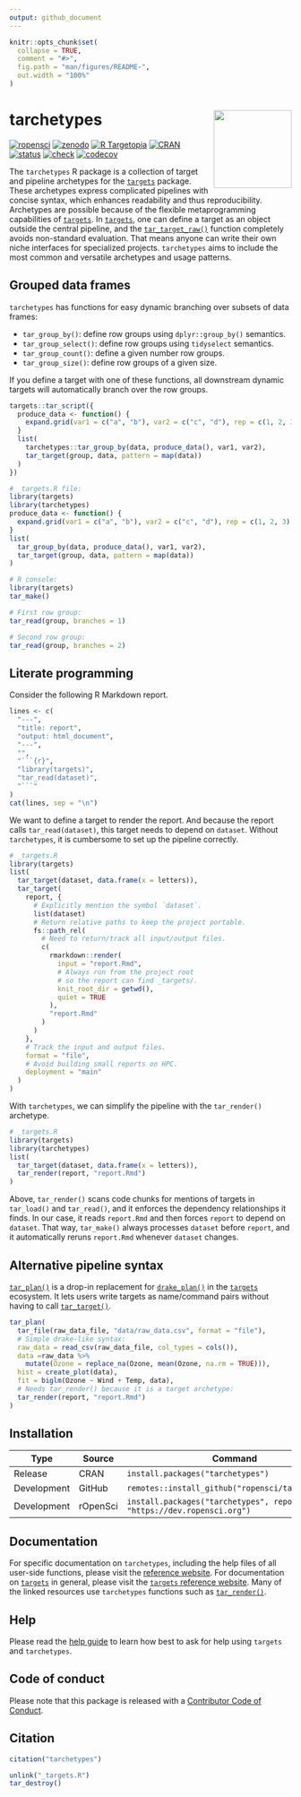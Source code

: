 ```yaml
---
output: github_document
---
```


```r
knitr::opts_chunk$set(
  collapse = TRUE,
  comment = "#>",
  fig.path = "man/figures/README-",
  out.width = "100%"
)
```

# tarchetypes <img src='man/figures/logo.png' align="right" height="139"/>

[![ropensci](https://badges.ropensci.org/401_status.svg)](https://github.com/ropensci/software-review/issues/401)
[![zenodo](https://zenodo.org/badge/282774543.svg)](https://zenodo.org/badge/latestdoi/282774543)
[![R Targetopia](https://img.shields.io/badge/R_Targetopia-member-blue?style=flat&labelColor=gray)](https://wlandau.github.io/targetopia/)
[![CRAN](https://www.r-pkg.org/badges/version/tarchetypes)](https://CRAN.R-project.org/package=tarchetypes)
[![status](https://www.repostatus.org/badges/latest/active.svg)](https://www.repostatus.org/#active)
[![check](https://github.com/ropensci/tarchetypes/actions/workflows/check.yaml/badge.svg)](https://github.com/ropensci/tarchetypes/actions?query=workflow%3Acheck)
[![codecov](https://codecov.io/gh/ropensci/tarchetypes/branch/main/graph/badge.svg?token=3T5DlLwUVl)](https://app.codecov.io/gh/ropensci/tarchetypes)

The `tarchetypes` R package is a collection of target and pipeline archetypes for the [`targets`](https://github.com/ropensci/targets) package. These archetypes express complicated pipelines with concise syntax, which enhances readability and thus reproducibility. Archetypes are possible because of the flexible metaprogramming capabilities of [`targets`](https://github.com/ropensci/targets). In [`targets`](https://github.com/ropensci/targets), one can define a target as an object outside the central pipeline, and the [`tar_target_raw()`](https://docs.ropensci.org/targets/reference/tar_target_raw.html) function completely avoids non-standard evaluation. That means anyone can write their own niche interfaces for specialized projects. `tarchetypes` aims to include the most common and versatile archetypes and usage patterns.

## Grouped data frames

`tarchetypes` has functions for easy dynamic branching over subsets of data frames:

* `tar_group_by()`: define row groups using `dplyr::group_by()` semantics.
* `tar_group_select()`: define row groups using `tidyselect` semantics.
* `tar_group_count()`: define a given number row groups.
* `tar_group_size()`: define row groups of a given size.

If you define a target with one of these functions, all downstream dynamic targets will automatically branch over the row groups.

```r
targets::tar_script({
  produce_data <- function() {
    expand.grid(var1 = c("a", "b"), var2 = c("c", "d"), rep = c(1, 2, 3))
  }
  list(
    tarchetypes::tar_group_by(data, produce_data(), var1, var2),
    tar_target(group, data, pattern = map(data))
  )
})
```

```r
# _targets.R file:
library(targets)
library(tarchetypes)
produce_data <- function() {
  expand.grid(var1 = c("a", "b"), var2 = c("c", "d"), rep = c(1, 2, 3))
}
list(
  tar_group_by(data, produce_data(), var1, var2),
  tar_target(group, data, pattern = map(data))
)
```

```r
# R console:
library(targets)
tar_make()

# First row group:
tar_read(group, branches = 1)

# Second row group:
tar_read(group, branches = 2)
```

## Literate programming

Consider the following R Markdown report.

```r
lines <- c(
  "---",
  "title: report",
  "output: html_document",
  "---",
  "",
  "```{r}",
  "library(targets)",
  "tar_read(dataset)",
  "```"
)
cat(lines, sep = "\n")
```

We want to define a target to render the report. And because the report calls `tar_read(dataset)`, this target needs to depend on `dataset`. Without `tarchetypes`, it is cumbersome to set up the pipeline correctly.

```r
# _targets.R
library(targets)
list(
  tar_target(dataset, data.frame(x = letters)),
  tar_target(
    report, {
      # Explicitly mention the symbol `dataset`.
      list(dataset)
      # Return relative paths to keep the project portable.
      fs::path_rel(
        # Need to return/track all input/output files.
        c( 
          rmarkdown::render(
            input = "report.Rmd",
            # Always run from the project root
            # so the report can find _targets/.
            knit_root_dir = getwd(),
            quiet = TRUE
          ),
          "report.Rmd"
        )
      )
    },
    # Track the input and output files.
    format = "file",
    # Avoid building small reports on HPC.
    deployment = "main"
  )
)
```

With `tarchetypes`, we can simplify the pipeline with the `tar_render()` archetype.

```r
# _targets.R
library(targets)
library(tarchetypes)
list(
  tar_target(dataset, data.frame(x = letters)),
  tar_render(report, "report.Rmd")
)
```

Above, `tar_render()` scans code chunks for mentions of targets in `tar_load()` and `tar_read()`, and it enforces the dependency relationships it finds. In our case, it reads `report.Rmd` and then forces `report` to depend on `dataset`. That way, `tar_make()` always processes `dataset` before `report`, and it automatically reruns `report.Rmd` whenever `dataset` changes.

## Alternative pipeline syntax

[`tar_plan()`](https://docs.ropensci.org/tarchetypes/reference/tar_plan.html) is a drop-in replacement for [`drake_plan()`](https://docs.ropensci.org/drake/reference/drake_plan.html) in the [`targets`](https://github.com/ropensci/targets) ecosystem. 
It lets users write targets as name/command pairs without having to call [`tar_target()`](https://docs.ropensci.org/targets/reference/tar_target.html).

```r
tar_plan(
  tar_file(raw_data_file, "data/raw_data.csv", format = "file"),
  # Simple drake-like syntax:
  raw_data = read_csv(raw_data_file, col_types = cols()),
  data =raw_data %>%
    mutate(Ozone = replace_na(Ozone, mean(Ozone, na.rm = TRUE))),
  hist = create_plot(data),
  fit = biglm(Ozone ~ Wind + Temp, data),
  # Needs tar_render() because it is a target archetype:
  tar_render(report, "report.Rmd")
)
```

## Installation

Type | Source | Command
---|---|---
Release | CRAN | `install.packages("tarchetypes")`
Development | GitHub | `remotes::install_github("ropensci/tarchetypes")`
Development | rOpenSci | `install.packages("tarchetypes", repos = "https://dev.ropensci.org")`

## Documentation

For specific documentation on `tarchetypes`, including the help files of all user-side functions, please visit the [reference website](https://docs.ropensci.org/tarchetypes/). For documentation on [`targets`](https://github.com/ropensci/targets) in general, please visit the [`targets` reference website](https://docs.ropensci.org/targets/). Many of the linked resources use `tarchetypes` functions such as [`tar_render()`](https://docs.ropensci.org/tarchetypes/reference/tar_render.html).

## Help

Please read the [help guide](https://books.ropensci.org/targets/help.html) to learn how best to ask for help using `targets` and `tarchetypes`.

## Code of conduct

Please note that this package is released with a [Contributor Code of Conduct](https://ropensci.org/code-of-conduct/).

## Citation

```r
citation("tarchetypes")
```

```r
unlink("_targets.R")
tar_destroy()
```
